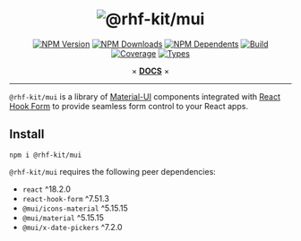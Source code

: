 
<Meta title="@rhf-kit-mui/Introduction" />

<div align="center">

# ![@rhf-kit/mui](banner.png)

[![NPM Version](https://flat.badgen.net/npm/v/@rhf-kit/mui)](https://www.npmjs.com/package/@rhf-kit/mui)
[![NPM Downloads](https://flat.badgen.net/npm/dm/@rhf-kit/mui)](https://www.npmjs.com/package/@rhf-kit/mui)
[![NPM Dependents](https://flat.badgen.net/npm/dependents/@rhf-kit/mui)](https://www.npmjs.com/package/@rhf-kit/mui)
[![Build](https://img.shields.io/github/actions/workflow/status/dev-youngstown/rhf-kit/deploy.yaml?branch=main&style=flat-square)](https://github.com/dev-youngstown/rhf-kit/actions)
[![Coverage](https://flat.badgen.net/codecov/c/github/dev-youngstown/rhf-kit)](https://app.codecov.io/gh/dev-youngstown/rhf-kit)
[![Types](https://flat.badgen.net/npm/types/@rhf-kit/mui)](https://www.npmjs.com/package/@react-hookz/web)

× **[DOCS](https://dev-youngstown.github.io/rhf-kit)** ×

</div>

---

`@rhf-kit/mui` is a library of [Material-UI](https://material-ui.com/) components integrated with [React Hook Form](https://react-hook-form.com/) to provide seamless form control to your React apps.

## Install

```shell
npm i @rhf-kit/mui
```

`@rhf-kit/mui` requires the following peer dependencies:

- `react` ^18.2.0
- `react-hook-form` ^7.51.3
- `@mui/icons-material` ^5.15.15
- `@mui/material` ^5.15.15
- `@mui/x-date-pickers` ^7.2.0
